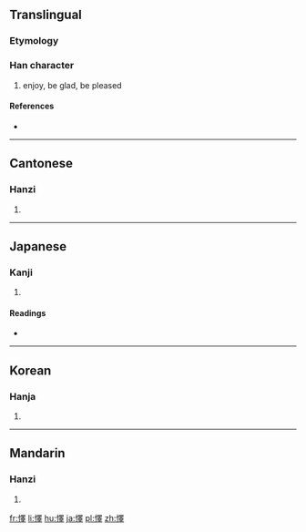 {{also|怿}}
==Translingual==

===Etymology===
{{Han compound|心|睪|c1=s|c2=p|t1=heart|ls=psc}}

===Han character===
{{Han char|rn=61|rad=心|as=13|sn=16|four=9604<sub>1</sub>|canj=心田中十 (PWLJ)}}

# enjoy, be glad, be pleased

====References====
* {{Han ref|kx=0406.010|dkj=11334|dj=0747.010|hdz=42361.030|uh=61CC|ud=25036|bh=E97D|bd=59773}}

----

==Cantonese==

===Hanzi===
{{yue-hanzi|jyut=|y=yik6|sim=怿}}

# {{defn|lang=yue|sort=心13}}

----

==Japanese==

===Kanji===
{{ja-kanji|grade=|rs=心13}}

# {{defn|lang=ja|sort=心13}}

====Readings====
* {{ja-readings|on=[[えき]] (eki)|kun=[[よろこぶ]] (yorokobu)}}

----

==Korean==

===Hanja===
{{ko-hanja|hangeul=역|eumhun=|rv=yeok|mr=yŏk|y=yek}}

# {{defn|lang=ko|sort=心13}}

----

==Mandarin==

===Hanzi===
{{cmn-hanzi|sim=怿|pin=[[yì]] ([[yi4]])|wg=i<sup>4</sup>}}

# {{defn|lang=cmn|sort=心13}}

[[fr:懌]]
[[li:懌]]
[[hu:懌]]
[[ja:懌]]
[[pl:懌]]
[[zh:懌]]